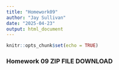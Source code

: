 ```yaml
---
title: "Homework09"
author: "Jay Sullivan"
date: "2025-04-23"
output: html_document
---
```


```r
knitr::opts_chunk$set(echo = TRUE)
```

### Homework 09 ZIP FILE DOWNLOAD

